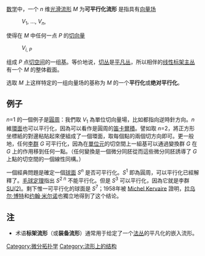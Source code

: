[[数学|数学]]中，一个 ''n'' 维[[光滑流形|光滑流形]] ''M'' 为'''可平行化流形''' 是指具有[[向量场|向量场]]

:''V''<sub>1</sub>, ..., ''V''<sub>''n''</sub>, 

使得在 ''M'' 中任何一点 ''P'' 的[[切向量|切向量]]

:''V''<sub>''i'', ''P''</sub>

组成 ''P'' 点[[切空间|切空间]]的一组[[向量空间的基|基]]。等价地说，[[切丛|切丛]]是[[平凡丛|平凡丛]]，所以相伴的[[标架丛|线性标架]][[主丛|主丛]]有一个 ''M'' 的整体截面。

选取 ''M'' 上这样特定的一组向量场的基称为 ''M'' 的一个'''平行化'''或'''绝对平行化'''。

== 例子 ==
''n''=1 的一個例子是[[圓周|圓周]]：我們取 ''V''<sub>1</sub> 為單位切向量場，比如都指向逆時針方向。''n'' 維[[環面|環面]]也可以平行化，因為可以看作是圓周的[[笛卡爾積|笛卡爾積]]。譬如取 ''n''=2，將正方形坐標紙的對邊粘貼起來便組成了一個環面，取每個點的兩個切方向即可。更一般地，任何[[李群|李群]] ''G'' 可平行化，因為在[[單位元|單位元]]的切空間上一組基可以通過變換群 ''G'' 在 ''G'' 上的作用移到任何一點。（任何變換是一個微分同胚從而這些微分同胚誘導了 ''G'' 上點的切空間的一個線性同構。）

一個經典問題是確定一個[[球面|球面]] ''S''<sup>''n''</sup> 是否可平行化。''S''<sup>1</sup> 即為圓周，可以平行化已經解釋了。[[毛球定理|毛球定理]]指出 ''S''<sup>2 ''n''</sup> 不能平行化。但是 ''S''<sup>3</sup> 可以平行化，因為它就是李群 [[特殊酉群|SU(2)]]。剩下惟一可平行化的球面是 ''S''<sup>7</sup>；1958年被 [[Michel_Kervaire|Michel Kervaire]] 證明，[[拉乌尔·博特|拉乌尔·博特]]和[[约翰·米尔诺|约翰·米尔诺]]也獨立地得到了这个结论。

== 注 ==
*术语'''标架流形'''（或'''装备流形'''）通常用于给定了一个[[法丛|法丛]]的平凡化的嵌入流形。

[[Category:微分拓扑学|Category:微分拓扑学]]
[[Category:流形上的结构|Category:流形上的结构]]